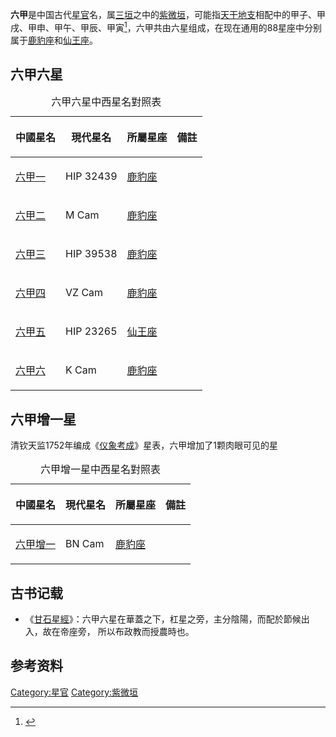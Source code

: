 '''六甲'''是中国古代[[星官|星官]]名，属[[三垣|三垣]]之中的[[紫微垣|紫微垣]]，可能指[[天干地支|天干地支]]相配中的甲子、甲戌、甲申、甲午、甲辰、甲寅<ref>{{Cite web |url=http://aeea.nmns.edu.tw/2006/0606/ap060611.html |title=紫微右垣 |accessdate=2011-02-15 |archive-date=2011-05-22 |archive-url=https://web.archive.org/web/20110522121054/http://aeea.nmns.edu.tw/2006/0606/ap060611.html |dead-url=no }}</ref>，六甲共由六星组成，在现在通用的88星座中分别属于[[鹿豹座|鹿豹座]]和[[仙王座|仙王座]]。

==六甲六星==
{| class="wikitable"  align="center" style="text-align:center; width:100%"
|+六甲六星中西星名對照表
|-
! 中國星名 !! 現代星名 !! 所屬星座 !! 備註
|-
| [[六甲一|六甲一]] || HIP 32439 || [[鹿豹座|鹿豹座]] || 
|-
| [[六甲二|六甲二]] || M Cam || [[鹿豹座|鹿豹座]] || 
|-
| [[六甲三|六甲三]] || HIP 39538 || [[鹿豹座|鹿豹座]] || 
|-
| [[六甲四|六甲四]] || VZ Cam || [[鹿豹座|鹿豹座]] || 
|-
| [[六甲五|六甲五]] || HIP 23265 || [[仙王座|仙王座]] || 
|-
| [[六甲六|六甲六]] || K Cam || [[鹿豹座|鹿豹座]] || 
|}

==六甲增一星==
清钦天监1752年编成《[[仪象考成|仪象考成]]》星表，六甲增加了1颗肉眼可见的星
{| class="wikitable"  align="center" style="text-align:center; width:100%"
|+六甲增一星中西星名對照表
|-
! 中國星名 !! 現代星名 !! 所屬星座 !! 備註
|-
| [[六甲增一|六甲增一]] || BN Cam || [[鹿豹座|鹿豹座]] ||  
|}

==古书记载==
* 《[[甘石星經|甘石星經]]》：六甲六星在華蓋之下，杠星之旁，主分陰陽，而配於節候出入，故在帝座旁， 所以布政教而授農時也。

==参考资料==
{{reflist}}

{{三垣}}

[[Category:星官|Category:星官]]
[[Category:紫微垣|Category:紫微垣]]